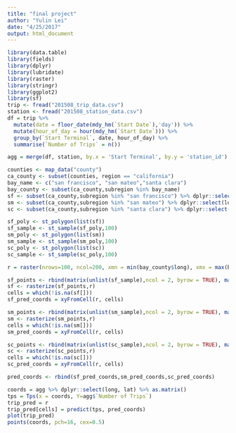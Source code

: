 ```yaml
---
title: "final project"
author: "Yulin Lei"
date: "4/25/2017"
output: html_document
---
```

```r
library(data.table)
library(fields)
library(dplyr)
library(lubridate)
library(raster)
library(stringr)
library(ggplot2)
library(sf)
trip <- fread("201508_trip_data.csv")
station <- fread("201508_station_data.csv")
df = trip %>% 
  mutate(date = floor_date(mdy_hm(`Start Date`),'day')) %>%
  mutate(hour_of_day = hour(mdy_hm(`Start Date`))) %>%
  group_by(`Start Terminal`, date, hour_of_day) %>%
  summarise(`Number of Trips` = n())

agg = merge(df, station, by.x = 'Start Terminal', by.y = 'station_id') %>% mutate(day_of_week = wday(date))

counties <- map_data("county")
ca_county <- subset(counties, region == "california")
bay_name <- c("san francisco", "san mateo","santa clara")
bay_county <- subset(ca_county,subregion %in% bay_name)
sf <- subset(ca_county,subregion %in% "san francisco") %>% dplyr::select(long, lat) %>% as.matrix()
sm <- subset(ca_county,subregion %in% "san mateo") %>% dplyr::select(long, lat) %>% as.matrix()
sc <- subset(ca_county,subregion %in% "santa clara") %>% dplyr::select(long, lat) %>% as.matrix()

sf_poly <- st_polygon(list(sf))
sf_sample <- st_sample(sf_poly,100)
sm_poly <- st_polygon(list(sm))
sm_sample <- st_sample(sm_poly,100)
sc_poly <- st_polygon(list(sc))
sc_sample <- st_sample(sc_poly,100)

r = raster(nrows=100, ncol=200, xmn = min(bay_county$long), xmx = max(bay_county$long),ymn = min(bay_county$lat), ymx = max(bay_county$lat))

sf_points <- rbind(matrix(unlist(sf_sample),ncol = 2, byrow = TRUE), matrix(unlist(sf_poly),ncol = 2, byrow = TRUE))
sf <- rasterize(sf_points,r)
cells = which(!is.na(sf[]))
sf_pred_coords = xyFromCell(r, cells)

sm_points <- rbind(matrix(unlist(sm_sample),ncol = 2, byrow = TRUE), matrix(unlist(sm_poly),ncol = 2, byrow = TRUE))
sm <- rasterize(sm_points,r)
cells = which(!is.na(sm[]))
sm_pred_coords = xyFromCell(r, cells)

sc_points <- rbind(matrix(unlist(sc_sample),ncol = 2, byrow = TRUE), matrix(unlist(sc_poly),ncol = 2, byrow = TRUE))
sc <- rasterize(sc_points,r)
cells = which(!is.na(sc[]))
sc_pred_coords = xyFromCell(r, cells)

pred_coords <- rbind(sf_pred_coords,sm_pred_coords,sc_pred_coords)

coords = agg %>% dplyr::select(long, lat) %>% as.matrix()
tps = Tps(x = coords, Y=agg$`Number of Trips`)
trip_pred = r
trip_pred[cells] = predict(tps, pred_coords)
plot(trip_pred)
points(coords, pch=16, cex=0.5)
```
